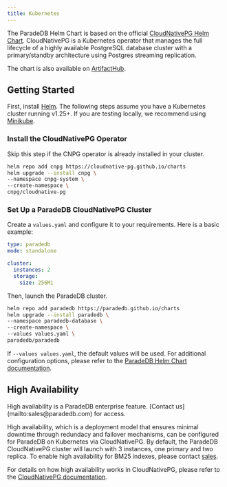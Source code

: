 ```yaml
---
title: Kubernetes
---
```


The ParadeDB Helm Chart is based on the official [CloudNativePG Helm Chart](https://cloudnative-pg.io/). CloudNativePG is a Kubernetes operator that manages the full lifecycle of a highly available
PostgreSQL database cluster with a primary/standby architecture using Postgres streaming replication.

The chart is also available on [ArtifactHub](https://artifacthub.io/packages/helm/paradedb/paradedb).

## Getting Started

First, install [Helm](https://helm.sh/docs/intro/install/). The following steps assume you have a Kubernetes cluster running v1.25+. If you are testing locally, we recommend
using [Minikube](https://minikube.sigs.k8s.io/docs/start/).

### Install the CloudNativePG Operator

Skip this step if the CNPG operator is already installed in your cluster.

```bash
helm repo add cnpg https://cloudnative-pg.github.io/charts
helm upgrade --install cnpg \
--namespace cnpg-system \
--create-namespace \
cnpg/cloudnative-pg
```

### Set Up a ParadeDB CloudNativePG Cluster

Create a `values.yaml` and configure it to your requirements. Here is a basic example:

```yaml
type: paradedb
mode: standalone

cluster:
  instances: 2
  storage:
    size: 256Mi
```

Then, launch the ParadeDB cluster.

```bash
helm repo add paradedb https://paradedb.github.io/charts
helm upgrade --install paradedb \
--namespace paradedb-database \
--create-namespace \
--values values.yaml \
paradedb/paradedb
```

If `--values values.yaml`, the default values will be used. For additional configuration options, please refer to the [ParadeDB Helm Chart documentation](https://paradedb.github.io/charts/).

## High Availability

<Info>
  High availability is a ParadeDB enterprise feature. [Contact
  us](mailto:sales@paradedb.com) for access.
</Info>

High availability, which is a deployment model that ensures minimal downtime through redundacy and failover mechanisms, can be configured for ParadeDB on Kubernetes via CloudNativePG. By default,
the ParadeDB CloudNativePG cluster will launch with 3 instances, one primary and two replica. To enable high availability for BM25 indexes, please contact [sales](mailto:sales@paradedb.com).

For details on how high availability works in CloudNativePG, please refer to the [CloudNativePG documentation](https://cloudnative-pg.io/documentation/1.18/replication/).
